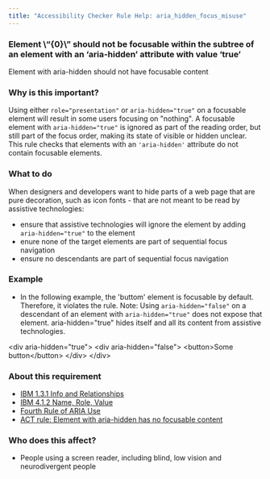 ```yaml
---
title: "Accessibility Checker Rule Help: aria_hidden_focus_misuse"
---
```


<div className="toolHelp">
<Row>
<Column colLg={16} colMd={8} colSm={4} className="toolHead">

### Element \“{0}\” should not be focusable within the subtree of an element with an ‘aria-hidden’ attribute with value ‘true’

<div id="locLevel"></div>

Element with aria-hidden should not have focusable content

</Column>
</Row>
<Row>
<Column colLg={11} colMd={5} colSm={4} className="toolMain">

### Why is this important?

Using either `role="presentation"` or `aria-hidden="true"` on a focusable element will result in some users focusing on "nothing".
A focusable element with `aria-hidden="true"` is ignored as part of the reading order, 
but still part of the focus order, 
making its state of visible or hidden unclear.
This rule checks that elements with an `'aria-hidden'` attribute do not contain focusable elements.

<div id="locSnippet"></div>

### What to do

When designers and developers want to hide parts of a web page that are pure decoration, 
such as icon fonts - that are not meant to be read by assistive technologies:
* ensure that assistive technologies will ignore the element by adding `aria-hidden="true"` to the element
* enure none of the target elements are part of sequential focus navigation
* ensure no descendants are part of sequential focus navigation 

### Example

* In the following example, the 'buttom' element is focusable by default. 
Therefore, it violates the rule. 
Note: Using `aria-hidden="false"` on a descendant of an element with `aria-hidden="true"` does not expose that element. 
aria-hidden="true" hides itself and all its content from assistive technologies.
<CodeSnippet type="multi" light={true}>
        &lt;div aria-hidden="true"&gt;
            &lt;div aria-hidden="false"&gt;
                &lt;button&gt;Some button&lt;/button&gt;
            &lt;/div&gt;
        &lt;/div&gt;
</CodeSnippet>

</Column>
<Column colLg={5} colMd={3} colSm={4} className="toolLeft">

### About this requirement
  
 * [IBM 1.3.1 Info and Relationships](https://www.ibm.com/able/requirements/requirements/#1_3_1)
 * [IBM 4.1.2 Name, Role, Value](https://www.ibm.com/able/requirements/requirements/#4_1_2)
 * [Fourth Rule of ARIA Use](https://www.w3.org/TR/using-aria/#fourth)
 * [ACT rule: Element with aria-hidden has no focusable content](https://act-rules.github.io/rules/6cfa84)

### Who does this affect?

 * People using a screen reader, including blind, low vision and neurodivergent people

</Column>
</Row>
</div>

